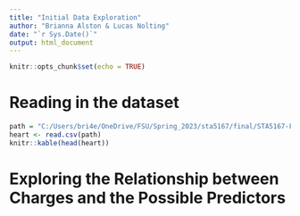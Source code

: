```yaml
---
title: "Initial Data Exploration"
author: "Brianna Alston & Lucas Nolting"
date: "`r Sys.Date()`"
output: html_document
---
```


```r
knitr::opts_chunk$set(echo = TRUE)
```

# Reading in the dataset

```r
path = "C:/Users/bri4e/OneDrive/FSU/Spring_2023/sta5167/final/STA5167-Final/heart_disease_data.csv"
heart <- read.csv(path)
knitr::kable(head(heart))
```

# Exploring the Relationship between Charges and the Possible Predictors


